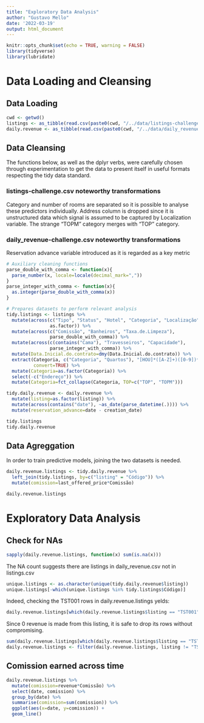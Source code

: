 ```yaml
---
title: "Exploratory Data Analysis"
author: "Gustavo Mello"
date: '2022-03-19'
output: html_document
---
```


```r
knitr::opts_chunk$set(echo = TRUE, warning = FALSE)
library(tidyverse)
library(lubridate)
```

# Data Loading and Cleansing

## Data Loading
```r
cwd <- getwd()
listings <- as_tibble(read.csv(paste0(cwd, "/../data/listings-challenge.csv")))
daily.revenue <- as_tibble(read.csv(paste0(cwd, "/../data/daily_revenue-challenge.csv")))
```

## Data Cleansing
The functions below, as well as the dplyr verbs, were carefully chosen through experimentation to get the data to present itself in useful formats respecting the tidy data standard.

### listings-challenge.csv noteworthy transformations
Category and number of rooms are separated so it is possible to analyse these predictors individually. Address column is dropped since it is unstructured data which signal is assumed to be captured by Localization variable. The strange "TOPM" category merges with "TOP" category.

### daily_revenue-challenge.csv noteworthy transformations
Reservation advance variable introduced as it is regarded as a key metric

```r
# Auxiliary cleaning functions
parse_double_with_comma <- function(x){
  parse_number(x, locale=locale(decimal_mark=","))
}
parse_integer_with_comma <- function(x){
  as.integer(parse_double_with_comma(x))
}

# Prepares datasets to perform relevant analysis
tidy.listings <- listings %>%
  mutate(across(c("Tipo", "Status", "Hotel", "Categoria", "Localização"),
                as.factor)) %>%
  mutate(across(c("Comissão", "Banheiros", "Taxa.de.Limpeza"),
                parse_double_with_comma)) %>%
  mutate(across(c(contains("Cama"), "Travesseiros", "Capacidade"),
                parse_integer_with_comma)) %>%
  mutate(Data.Inicial.do.contrato=dmy(Data.Inicial.do.contrato)) %>%
  extract(Categoria, c("Categoria", "Quartos"), "[HOU]*([A-Z]+)([0-9])*Q*",
          convert=TRUE) %>%
  mutate(Categoria=as.factor(Categoria)) %>%
  select(-c("Endereço")) %>%
  mutate(Categoria=fct_collapse(Categoria, TOP=c("TOP", "TOPM")))

tidy.daily.revenue <- daily.revenue %>%
  mutate(listing=as.factor(listing)) %>%
  mutate(across(contains("date"), ~as_date(parse_datetime(.)))) %>%
  mutate(reservation_advance=date - creation_date)

tidy.listings
tidy.daily.revenue
```

## Data Agreggation
In order to train predictive models, joining the two datasets is needed.
```r
daily.revenue.listings <- tidy.daily.revenue %>%
  left_join(tidy.listings, by=c("listing" = "Código")) %>%
  mutate(comission=last_offered_price*Comissão)

daily.revenue.listings
```

# Exploratory Data Analysis
## Check for NAs
```r
sapply(daily.revenue.listings, function(x) sum(is.na(x)))
```
The NA count suggests there are listings in daily_revenue.csv not in listings.csv
```r
unique.listings <- as.character(unique(tidy.daily.revenue$listing))
unique.listings[-which(unique.listings %in% tidy.listings$Código)]
```
Indeed, checking the TST001 rows in daily.revenue.listings yelds:
```r
daily.revenue.listings[which(daily.revenue.listings$listing == "TST001"),]
```
Since 0 revenue is made from this listing, it is safe to drop its rows without compromising.
```r
sum(daily.revenue.listings[which(daily.revenue.listings$listing == "TST001"),]$revenue)
daily.revenue.listings <- filter(daily.revenue.listings, listing != "TST001")
```

## Comission earned across time
```r
daily.revenue.listings %>%
  mutate(comission=revenue*Comissão) %>%
  select(date, comission) %>%
  group_by(date) %>%
  summarise(comission=sum(comission)) %>%
  ggplot(aes(x=date, y=comission)) +
  geom_line()
```

